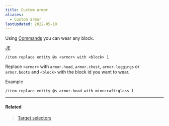 ```yaml
---
title: Custom armor
aliases:
  - Custom armor
lastUpdated: 2022-05-10
---
```



Using [Commands](/commands) you can wear any block.

[JE](/javaedition)
```mcfunction
/item replace entity @s <armor> with <block> 1
```

Replace `<armor>` with `armor.head`, `armor.chest`, `armor.leggings` or `armor.boots` and `<block>` with the block id you want to wear.

Example
```mcfunction
/item replace entity @s armor.head with minecraft:glass 1
```

<div class="grid md:grid-cols-2 gap-2">
   <Asset name="customarmorglass.webp" alt="Glass custom armor" />
   <Asset name="customarmordirt.webp" alt="Dirt custom armor" />
   <Asset name="customarmorobserver.webp" alt="Observer custom armor" />
   <Asset name="customarmorleaves.webp" alt="Leaves custom armor" />
</div>

---

#### Related
> [Target selectors](/targetselectors)